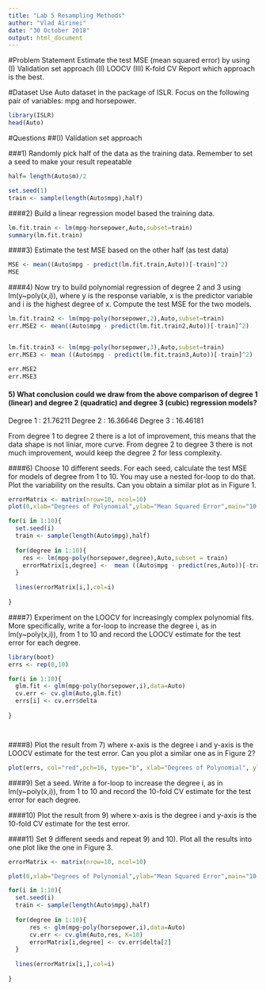 ```yaml
---
title: "Lab 5 Resampling Methods"
author: "Vlad Airinei"
date: "30 October 2018"
output: html_document
---
```



#Problem Statement
Estimate the test MSE (mean squared error) by using
(I) Validation set approach
(II) LOOCV
(III) K-fold CV
Report which approach is the best.

#Dataset
Use Auto dataset in the package of ISLR. Focus on the following pair of variables: mpg and horsepower.
```r
library(ISLR)
head(Auto)
```



#Questions
##(I) Validation set approach

###1) Randomly pick half of the data as the training data. Remember to set a seed to make your result repeatable
```r
half= length(Auto$m)/2

set.seed(1)
train <- sample(length(Auto$mpg),half)
```

####2) Build a linear regression model based the training data.
```r
lm.fit.train <- lm(mpg~horsepower,Auto,subset=train)
summary(lm.fit.train)
```

####3) Estimate the test MSE based on the other half (as test data)
```r
MSE <- mean((Auto$mpg - predict(lm.fit.train,Auto))[-train]^2)
MSE
```


####4) Now try to build polynomial regression of degree 2 and 3 using lm(y~poly(x,i)), where y is the response variable, x is the predictor variable and i is the highest degree of x. Compute the test MSE for the two models.
```r
lm.fit.train2 <- lm(mpg~poly(horsepower,2),Auto,subset=train)
err.MSE2 <- mean((Auto$mpg - predict(lm.fit.train2,Auto))[-train]^2)


lm.fit.train3 <- lm(mpg~poly(horsepower,3),Auto,subset=train)
err.MSE3 <- mean ((Auto$mpg - predict(lm.fit.train3,Auto))[-train]^2)

err.MSE2
err.MSE3
```


#### 5) What conclusion could we draw from the above comparison of degree 1 (linear) and degree 2 (quadratic) and degree 3 (cubic) regression models?

Degree 1 : 21.76211
Degree 2 : 16.36646
Degree 3 : 16.46181

From degree 1 to degree 2 there is a lot of improvement, this means that the data shape is not liniar, more curve.
From degree 2 to degree 3 there is not much improvement, would keep the degree 2 for less complexity.


####6) Choose 10 different seeds. For each seed, calculate the test MSE for models of degree from 1 to 10. You may use a nested for-loop to do that. Plot the variability on the results. Can you obtain a similar plot as in Figure 1.
```r
errorMatrix <- matrix(nrow=10, ncol=10)
plot(0,xlab="Degrees of Polynomial",ylab="Mean Squared Error",main="10 times random split",ylim =c(14,27),xlim=c(1,10),type="l")

for(i in 1:10){
  set.seed(i)
  train <- sample(length(Auto$mpg),half)
  
  for(degree in 1:10){
    res <- lm(mpg~poly(horsepower,degree),Auto,subset = train)
    errorMatrix[i,degree] <-  mean ((Auto$mpg - predict(res,Auto))[-train]^2)
  }
  
  lines(errorMatrix[i,],col=i)
  
}

```

####7) Experiment on the LOOCV for increasingly complex polynomial fits. More specifically, write a for-loop to increase the degree i, as in lm(y~poly(x,i)), from 1 to 10 and record the LOOCV estimate for the test error for each degree.

```r
library(boot)
errs <- rep(0,10)

for(i in 1:10){
  glm.fit <- glm(mpg~poly(horsepower,i),data=Auto)
  cv.err <- cv.glm(Auto,glm.fit)
  errs[i] <- cv.err$delta
  
}




```


####8) Plot the result from 7) where x-axis is the degree i and y-axis is the LOOCV estimate for the test error. Can you plot a similar one as in Figure 2?

```r
plot(errs, col="red",pch=16, type="b", xlab="Degrees of Polynomial", ylab="Mean Squared Error",main="10 times random split")
```

####9) Set a seed. Write a for-loop to increase the degree i, as in lm(y~poly(x,i)), from 1 to 10 and record the 10-fold CV estimate for the test error for each degree.

####10) Plot the result from 9) where x-axis is the degree i and y-axis is the 10-fold CV estimate for the test error.

####11) Set 9 different seeds and repeat 9) and 10). Plot all the results into one plot like the one in Figure 3.
```r
errorMatrix <- matrix(nrow=10, ncol=10)

plot(0,xlab="Degrees of Polynomial",ylab="Mean Squared Error",main="10-fold CV for 10 degrees",ylim =c(14,27),xlim=c(1,10),type="l")

for(i in 1:10){
  set.seed(i)
  train <- sample(length(Auto$mpg),half)
  
  for(degree in 1:10){
      res <- glm(mpg~poly(horsepower,i),data=Auto)
      cv.err <- cv.glm(Auto,res, K=10)
      errorMatrix[i,degree] <- cv.err$delta[2]
  }
  
  lines(errorMatrix[i,],col=i)
  
}
```




